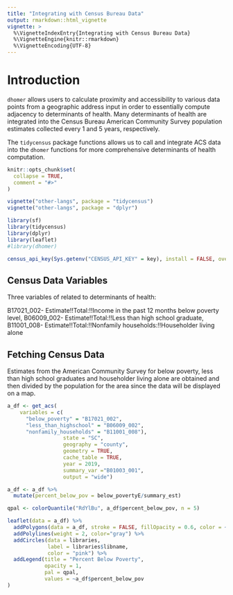 ```yaml
---
title: "Integrating with Census Bureau Data"
output: rmarkdown::html_vignette
vignette: >
  %\VignetteIndexEntry{Integrating with Census Bureau Data}
  %\VignetteEngine{knitr::rmarkdown}
  %\VignetteEncoding{UTF-8}
---
```

# Introduction


`dhomer` allows users to calculate proximity and accessibility to various data points from a geographic address input in order to essentially
compute adjacency to determinants of health. Many determinants of health are integrated into the Census Bureau American Community Survey
population estimates collected every 1 and 5 years, respectively.


The `tidycensus` package functions allows us to call and integrate ACS data into the
`dhomer` functions for more comprehensive determinants of health computation.

```r
knitr::opts_chunk$set(
  collapse = TRUE,
  comment = "#>"
)

vignette("other-langs", package = "tidycensus")
vignette("other-langs", package = "dplyr")

```



```r
library(sf)
library(tidycensus)
library(dplyr)
library(leaflet)
#library(dhomer)

census_api_key(Sys.getenv("CENSUS_API_KEY" = key), install = FALSE, overwrite = FALSE)
```

## Census Data Variables

Three variables of related to determinants of health: 

B17021_002- Estimate!!Total:!!Income in the past 12 months below poverty level, 
B06009_002- Estimate!!Total:!!Less than high school graduate, B11001_008- Estimate!!Total:!!Nonfamily households:!!Householder living alone


## Fetching Census Data

Estimates from the American Community Survey for below poverty, less than high school graduates and householder living alone are obtained and then divided by the population for the area since the data will be displayed on a map.

```r
a_df <- get_acs(
    variables = c(
      "below_poverty" = "B17021_002",
      "less_than_highschool" = "B06009_002",
      "nonfamily_households" = "B11001_008"),
                  state = "SC",
                  geography = "county",
                  geometry = TRUE,
                  cache_table = TRUE,
                  year = 2019,
                  summary_var ="B01003_001",
                  output = "wide") 

a_df <- a_df %>% 
  mutate(percent_below_pov = below_povertyE/summary_est)
```


```r
qpal <- colorQuantile("RdYlBu", a_df$percent_below_pov, n = 5)

leaflet(data = a_df) %>% 
  addPolygons(data = a_df, stroke = FALSE, fillOpacity = 0.6, color = ~qpal(percent_below_pov)) %>% 
  addPolylines(weight = 2, color="gray") %>% 
  addCircles(data = libraries, 
             label = libraries$libname, 
             color = "pink") %>% 
  addLegend(title = "Percent Below Poverty",
            opacity = 1,
            pal = qpal, 
            values = ~a_df$percent_below_pov
)
```




